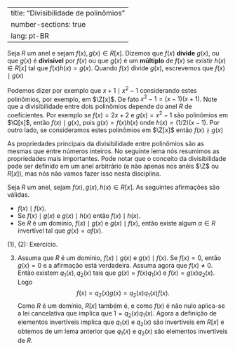 
---
title: "Divisibilidade de polinômios"
number-sections: true
lang: pt-BR
---


:::{#def-}
Seja $R$ um anel e sejam $f(x),g(x)\in R[x]$. Dizemos que $f(x)$ **divide** $g(x)$, ou que $g(x)$ é **divisível** por $f(x)$ ou que $g(x)$ é um **múltiplo** de $f(x)$ se existir $h(x)\in R[x]$ tal que $f(x)h(x)=g(x)$. Quando $f(x)$ divide $g(x)$, escrevemos que $f(x)\mid g(x)$
:::


:::{#exm-}
Podemos dizer por exemplo que $x+1\mid x^2-1$ considerando estes polinômios, por exemplo, em $\Z[x]$. De fato $x^2-1=(x-1)(x+1)$. Note que a divisibilidade entre dois polinômios depende do anel $R$ de coeficientes. Por exemplo se $f(x)=2x+2$ e $g(x)=x^2-1$ são polinômios em $\Q[x]$, então $f(x)\mid g(x)$, pois $g(x)=f(x)h(x)$ onde $h(x)=(1/2)(x-1)$. Por outro lado, se consideramos estes polinômios em $\Z[x]$ então $f(x)\nmid g(x)$
:::

As propriedades principais da divisibilidade entre polinômios são as mesmas que entre números inteiros. No seguinte lema nós resumimos as propriedades mais importantes. Pode notar que o conceito da divisibilidade pode ser definido em um anel arbitrário (e não apenas nos anéis $\Z$ ou $R[x]$), mas nós não vamos fazer isso nesta disciplina.

:::{#lem-}
Seja $R$ um anel, sejam $f(x),g(x),h(x)\in R[x]$. As seguintes afirmações são válidas.


-  $f(x)\mid f(x)$.
-  Se $f(x)\mid g(x)$ e $g(x)\mid h(x)$ então $f(x)\mid h(x)$.
-  Se $R$ é um domínio, $f(x)\mid g(x)$ e $g(x)\mid f(x)$, então existe algum $\alpha\in R$ invertível tal que $g(x)=\alpha f(x)$.

:::


:::{.proof}
(1), (2): Exercício.

(3) Assuma que $R$ é um domínio, $f(x)\mid g(x)$ e $g(x)\mid f(x)$. Se $f(x)=0$, então $g(x)=0$ e a afirmação está verdadeira. Assuma agora que $f(x)\neq 0$. Então existem $q_1(x),q_2(x)$ tais que $g(x)=f(x)q_1(x)$ e $f(x)=g(x)q_2(x)$. Logo
$$
f(x)=q_2(x)g(x)=q_2(x)q_1(x)f(x).
$$
Como $R$ é um domínio, $R[x]$ também é, e como $f(x)$ é não nulo aplica-se a lei cancelativa que implica que $1=q_2(x)q_1(x)$. Agora a definição de elementos invertíveis implica que $q_1(x)$ e $q_2(x)$ são invertíveis em $R[x]$ e obtemos de um lema anterior que $q_1(x)$ e $q_2(x)$ são elementos invertíveis de $R$.

:::

